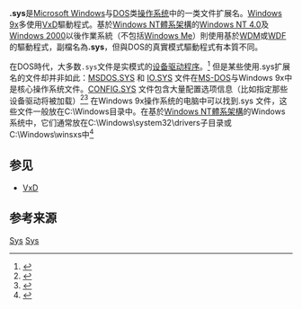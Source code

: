 '''.sys'''是[[Microsoft_Windows|Microsoft Windows]]与[[DOS|DOS]]类[[操作系统|操作系统]]中的一类文件扩展名。[[Windows_9x|Windows 9x]]多使用[[VxD|VxD]]驅動程式。基於[[Windows_NT體系架構|Windows NT體系架構]]的[[Windows_NT_4.0|Windows NT 4.0]]及[[Windows_2000|Windows 2000]]以後作業系統（不包括[[Windows_Me|Windows Me]]）則使用基於[[Windows_Driver_Model|WDM]]或[[Windows_Driver_Frameworks|WDF]]的驅動程式，副檔名為'''.sys'''，但與DOS的真實模式驅動程式有本質不同。

在DOS時代，大多数<tt>.sys</tt>文件是实模式的[[设备驱动程序|设备驱动程序]]。<ref>{{Cite web |url=http://www.osronline.com/article.cfm?article=233 |title=Exactly What Is A Driver? |accessdate=2011-07-09 |archive-date=2007-09-28 |archive-url=https://web.archive.org/web/20070928152834/http://www.osronline.com/article.cfm?article=233 |dead-url=no }}</ref>
但是某些使用.sys扩展名的文件却并非如此：[[MSDOS.SYS|MSDOS.SYS]] 和 [[IO.SYS|IO.SYS]] 文件在[[MS-DOS|MS-DOS]]与Windows 9x中是核心操作系统文件。[[CONFIG.SYS|CONFIG.SYS]] 文件包含大量配置选项信息（比如指定那些设备驱动将被加载）<ref>{{Cite web |url=http://support.microsoft.com/kb/118579 |title=Contents of the Windows Msdos.sys File |accessdate=2011-07-09 |archive-date=2004-10-20 |archive-url=https://web.archive.org/web/20041020201313/http://support.microsoft.com/kb/118579 |dead-url=no }}</ref><ref>{{Cite web |url=http://www.dewassoc.com/support/msdos/config_sys.htm |title=What is a CONFIG.SYS FILE? |accessdate=2011-07-09 |archive-date=2011-06-29 |archive-url=https://web.archive.org/web/20110629183042/http://www.dewassoc.com/support/msdos/config_sys.htm |dead-url=no }}</ref>
在Windows 9x操作系统的电脑中可以找到.sys 文件，这些文件一般放在C:\Windows目录中。在基於[[Windows_NT體系架構|Windows NT體系架構]]的Windows系统中，它们通常放在C:\Windows\system32\drivers子目录或C:\Windows\winsxs中<ref>{{Cite web |url=http://www.fileinfo.com/extension/sys |title=Location of .sys files |accessdate=2011-07-09 |archive-date=2011-07-20 |archive-url=https://web.archive.org/web/20110720180620/http://www.fileinfo.com/extension/sys |dead-url=no }}</ref>

== 参见 ==
*[[VxD|VxD]]

== 参考来源 ==
{{reflist}}

[[Category:Microsoft_Windows|Sys]]
[[Category:磁盘操作系统|Sys]]

{{Windows-stub}}